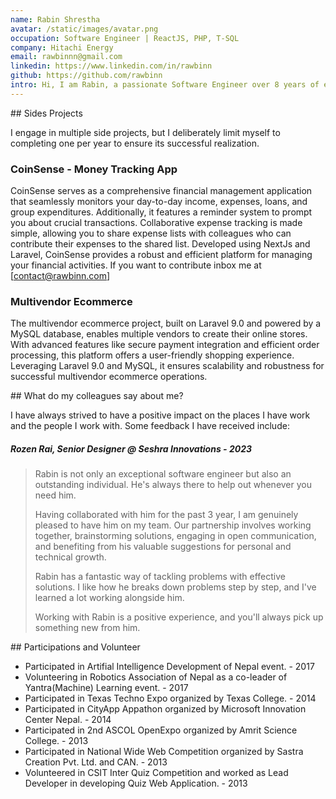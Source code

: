 ```yaml
---
name: Rabin Shrestha
avatar: /static/images/avatar.png
occupation: Software Engineer | ReactJS, PHP, T-SQL
company: Hitachi Energy
email: rawbinnn@gmail.com
linkedin: https://www.linkedin.com/in/rawbinn
github: https://github.com/rawbinn
intro: Hi, I am Rabin, a passionate Software Engineer over 8 years of experience in building web applications and backend systems. I focus on writing clear, easy-to-understand code that's simple to maintain. I’ve successfully collaborated with both small and large teams across various projects and companies.
---
```

<section>
## Sides Projects

I engage in multiple side projects, but I deliberately limit myself to completing one per year to ensure its successful realization.

### CoinSense - Money Tracking App

CoinSense serves as a comprehensive financial management application that seamlessly monitors your day-to-day income, expenses, loans, and group expenditures. Additionally, it features a reminder system to prompt you about crucial transactions. Collaborative expense tracking is made simple, allowing you to share expense lists with colleagues who can contribute their expenses to the shared list. Developed using NextJs and Laravel, CoinSense provides a robust and efficient platform for managing your financial activities. If you want to contribute inbox me at [contact@rawbinn.com]

### Multivendor Ecommerce

The multivendor ecommerce project, built on Laravel 9.0 and powered by a MySQL database, enables multiple vendors to create their online stores. With advanced features like secure payment integration and efficient order processing, this platform offers a user-friendly shopping experience. Leveraging Laravel 9.0 and MySQL, it ensures scalability and robustness for successful multivendor ecommerce operations.
</section>
<section>
## What do my colleagues say about me?

I have always strived to have a positive impact on the places I have work and the people I work with. Some feedback I have received include:

##### Rozen Rai, Senior Designer @ Seshra Innovations - 2023

>Rabin is not only an exceptional software engineer but also an outstanding individual. He's always there to help out whenever you need him.
>
>Having collaborated with him for the past 3 year, I am genuinely pleased to have him on my team. Our partnership involves working together, brainstorming solutions, engaging in open communication, and benefiting from his valuable suggestions for personal and technical growth.
>
>Rabin has a fantastic way of tackling problems with effective solutions. I like how he breaks down problems step by step, and I've learned a lot working alongside him.
>
>Working with Rabin is a positive experience, and you'll always pick up something new from him.
</section>
<section className="participation">
## Participations and Volunteer

- Participated in Artifial Intelligence Development of Nepal event. - 2017
- Volunteering in Robotics Association of Nepal as a co-leader of Yantra(Machine) Learning event. - 2017
- Participated in Texas Techno Expo organized by Texas College. - 2014
- Participated in CityApp Appathon organized by Microsoft Innovation Center Nepal. - 2014
- Participated in 2nd ASCOL OpenExpo organized by Amrit Science College. - 2013
- Participated in National Wide Web Competition organized by Sastra Creation Pvt. Ltd. and CAN. - 2013
- Volunteered in CSIT Inter Quiz Competition and worked as Lead Developer in developing Quiz Web Application. - 2013
</section>